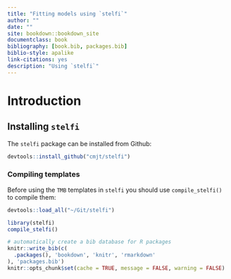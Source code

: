```yaml
--- 
title: "Fitting models using `stelfi`"
author: ""
date: ""
site: bookdown::bookdown_site
documentclass: book
bibliography: [book.bib, packages.bib]
biblio-style: apalike
link-citations: yes
description: "Using `stelfi`"
---
```


# Introduction {-}

## Installing `stelfi` {-}

The `stelfi` package can be installed from Github:

```r
devtools::install_github("cmjt/stelfi")
```

### Compiling templates {-}

Before using the  `TMB` templates in `stelfi` you should use `compile_stelfi()` to compile them:

```r
devtools::load_all("~/Git/stelfi")
```

```r
library(stelfi)
compile_stelfi()
```


```r
# automatically create a bib database for R packages
knitr::write_bib(c(
  .packages(), 'bookdown', 'knitr', 'rmarkdown'
), 'packages.bib')
knitr::opts_chunk$set(cache = TRUE, message = FALSE, warning = FALSE)
```
